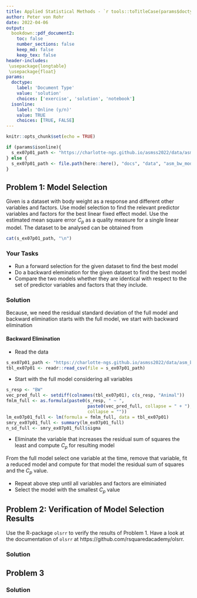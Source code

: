 ```yaml
---
title: Applied Statistical Methods - `r tools::toTitleCase(params$doctype)` 7
author: Peter von Rohr
date: 2022-04-06
output:
  bookdown::pdf_document2:
    toc: false
    number_sections: false
    keep_md: false
    keep_tex: false
header-includes:
 \usepackage{longtable}
 \usepackage{float}
params:
  doctype:
    label: 'Document Type'
    value: 'solution'
    choices: ['exercise', 'solution', 'notebook']
  isonline:
    label: 'Online (y/n)'
    value: TRUE
    choices: [TRUE, FALSE]
---
```



```r
knitr::opts_chunk$set(echo = TRUE)
```

```r
if (params$isonline){
  s_ex07p01_path <- "https://charlotte-ngs.github.io/asmss2022/data/asm_bw_mod_sel.csv" 
} else {
  s_ex07p01_path <- file.path(here::here(), "docs", "data", "asm_bw_mod_sel.csv")
}
```

## Problem 1: Model Selection
Given is a dataset with body weight as a response and different other variables and factors. Use model selection to find the relevant predictor variables and factors for the best linear fixed effect model. Use the estimated mean square error $C_p$ as a quality measure for a single linear model. The dataset to be analysed can be obtained from 

```r
cat(s_ex07p01_path, "\n")
```


### Your Tasks
* Run a forward selection for the given dataset to find the best model
* Do a backward elemination for the given dataset to find the best model
* Compare the two models whether they are identical with respect to the set of predictor variables and factors that they include.

<!-- your-solution-start
### Your Solution

Because, we need the residual standard deviation of the full model and backward elimination starts with the full model, we start with backward elimination

#### Start with Backward Elimination

* Start with the full model considering all variables
* Eliminate the variable that increases the residual sum of squares the least and compute $C_p$ for resulting model
* Repeat above step until all variables and factors are elminiated
* Select the model with the smallest $C_p$ value

#### Forward Selection

* Forward selection starts with a minimal model containing only an intercept
* Add the variable that reduces the residual sum of squares the most and compute $C_p$ for that model
* Repeat step above until all variables are added
* Select from all the models the one with the smallest $C_p$ value

---  your-solution-end -->


<!-- master-solution-start -->

### Solution
Because, we need the residual standard deviation of the full model and backward elimination starts with the full model, we start with backward elimination

#### Backward Elimination

* Read the data

```r
s_ex07p01_path <- "https://charlotte-ngs.github.io/asmss2022/data/asm_bw_mod_sel.csv" 
tbl_ex07p01 <- readr::read_csv(file = s_ex07p01_path)
```

* Start with the full model considering all variables

```r
s_resp <- "BW"
vec_pred_full <- setdiff(colnames(tbl_ex07p01), c(s_resp, "Animal"))
fmlm_full <- as.formula(paste0(s_resp, " ~ ", 
                               paste0(vec_pred_full, collapse = " + "), 
                               collapse = ""))
lm_ex07p01_full <- lm(formula = fmlm_full, data = tbl_ex07p01)
smry_ex07p01_full <- summary(lm_ex07p01_full)
n_sd_full <- smry_ex07p01_full$sigma
```

* Eliminate the variable that increases the residual sum of squares the least and compute $C_p$ for resulting model

From the full model select one variable at the time, remove that variable, fit a reduced model and compute for that model the residual sum of squares and the $C_p$ value.

* Repeat above step until all variables and factors are elminiated
* Select the model with the smallest $C_p$ value


<!-- master-solution-end -->


## Problem 2: Verification of Model Selection Results
Use the R-package `olsrr` to verify the results of Problem 1. Have a look at the documentation of `olsrr` at https://github.com/rsquaredacademy/olsrr. 

<!-- your-solution-start
### Your Solution

---  your-solution-end -->


<!-- master-solution-start -->

### Solution

<!-- master-solution-end -->


## Problem 3

<!-- your-solution-start
### Your Solution

---  your-solution-end -->


<!-- master-solution-start -->

### Solution

<!-- master-solution-end -->
 
